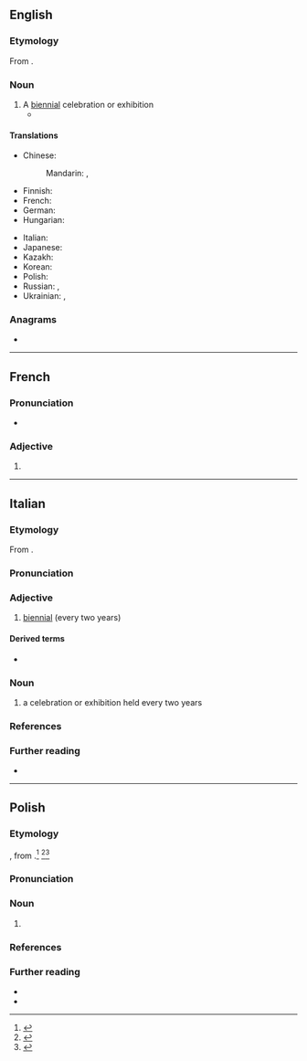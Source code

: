 {{also|biennálé}}
==English==

===Etymology===
From {{bor|en|it|biennale}}.

===Noun===
{{en-noun}}

# A [[biennial]] celebration or exhibition
#* {{quote-journal|en|2007|February 25|William Shaw|We Are Not a Muse|New York Times|url=http://www.nytimes.com/2007/02/25/magazine/25stylefrancesca.t.html
|passage=In Venice for the 2005 '''biennale''' with the architect David Adjaye and the artist Olafur Eliasson. 6.}}

====Translations====
{{trans-top|a biennial celebration or exhibition}}
* Chinese:
*: Mandarin: {{t|cmn|雙年展|sc=Hani}}, {{t|cmn|双年展|tr=shuāngniánzhǎn|sc=Hani}} {{qualifier|exhibition}}
* Finnish: {{t+|fi|biennaali}}
* French: {{t+|fr|biennale|f}}
* German: {{t+|de|Biennale|f}}
* Hungarian: {{t+|hu|biennálé}}
{{trans-mid}}
* Italian: {{t+|it|biennale|f}}
* Japanese: {{t|ja|ビエンナーレ|tr=biennāre|sc=Jpan}}
* Kazakh: {{t|kk|биеннале}}
* Korean: {{t|ko|비엔날레|sc=Kore}}
* Polish: {{t+|pl|biennale|n}}
* Russian: {{t+|ru|биенна́ле|n|f}}, {{t+|ru|бьенна́ле|n|f}}
* Ukrainian: {{t|uk|бієна́ле|m|f}}, {{t|uk|б'єна́ле|m|f}}
{{trans-bottom}}

===Anagrams===
* {{anagrams|en|a=abeeilnn|balenine|labenine}}

----

==French==

===Pronunciation===
* {{audio|fr|LL-Q150 (fra)-DSwissK-biennale.wav|Audio (Switzerland)}}

===Adjective===
{{head|fr|adjective form}}

# {{feminine singular of|fr|biennal}}

----

==Italian==

===Etymology===
From {{der|it|LL.|biennalis}}.

===Pronunciation===
{{it-pr|bi.ennàle<ref:{{R:it:DiPI|bienne}}>}}

===Adjective===
{{it-adj}}

# [[biennial]] (every two years)

====Derived terms====
* {{l|it|biennalmente}}

===Noun===
{{it-noun|f}}

# a celebration or exhibition held every two years

===References===
<references />

===Further reading===
* {{R:it:Treccani}}

----

==Polish==
{{wp|lang=pl}}

===Etymology===
{{bor+|pl|it|biennale}}, from {{der|pl|LL.|biennalis}}.<ref>{{R:pl:WSWO}}</ref> {{etydate|1913}}<ref>{{cite-journal
|journal=Echo Literacko-Artystyczne R. 2
|issue=1
|url=https://polona.pl/item/echo-literacko-artystyczne-r-2-nr-1-styczen-1913-spis-rzeczy,NDU5NTYzMTA/128/#info:search:biennale
|year=1913
|page=123}}</ref><ref>{{R:pl:NFJP}}</ref>

===Pronunciation===
{{pl-p|a=LL-Q809 (pol)-Olaf-biennale.wav}}

===Noun===
{{pl-noun|n|indecl=yes}}

# {{l|en|biennale}}
#: {{coi|pl|fotograficzne '''biennale'''|a photographic '''biennale'''}}
#: {{coi|pl|międzynarodowe '''biennale'''|an international '''biennale'''}}
#: {{coi|pl|ogólnopolskie '''biennale'''|a General-Poland '''biennale'''}}
#: {{coi|pl|tegoroczne '''biennale'''|this year's '''biennale'''}}
#: {{coi|pl|weneckie '''biennale'''|Venetian '''biennale'''}}
#: {{coi|pl|pierwsze '''biennale'''|first '''biennale'''}}
#: {{coi|pl|'''biennale''' architektury|architecture '''biennale'''}}
#: {{coi|pl|'''biennale''' fotografii|photography '''biennale'''}}
#: {{coi|pl|'''biennale''' grafiki|graphics '''biennale'''}}
#: {{coi|pl|'''biennale''' miniatur|miniatures '''biennale'''}}
#: {{coi|pl|'''biennale''' plakatu|poster '''biennale'''}}
#: {{coi|pl|'''biennale''' rzeźby|scultping '''biennale'''}}
#: {{coi|pl|'''biennale''' sztuki|art '''biennale'''}}
#: {{coi|pl|'''biennale''' tkaniny|fabric '''biennale'''}}
#: {{coi|pl|laureat '''biennale'''|the winner of a '''biennale'''}}
#: {{coi|pl|organizator '''biennale'''|the organizor of a '''biennale'''}}
#: {{coi|pl|otwarcie '''biennale'''|the opening of a '''biennale'''}}
#: {{coi|pl|uczestnik '''biennale'''|'''biennale''' participant}}

===References===
<references/>

===Further reading===
* {{R:pl:WSJP}}
* {{R:pl:PWN}}